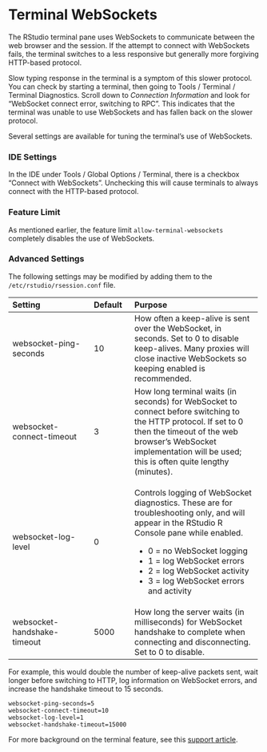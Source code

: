 # Terminal WebSockets

The RStudio terminal pane uses WebSockets to communicate between the web browser and the session. If the attempt to connect with WebSockets fails, the terminal switches to a less responsive but generally more forgiving HTTP-based protocol.

Slow typing response in the terminal is a symptom of this slower protocol. You can check by starting a terminal, then going to Tools / Terminal / Terminal Diagnostics. Scroll down to *Connection Information* and look for "WebSocket connect error, switching to RPC". This indicates that the terminal was unable to use WebSockets and has fallen back on the slower protocol.

Several settings are available for tuning the terminal's use of WebSockets.

### IDE Settings

In the IDE under Tools / Global Options / Terminal, there is a checkbox "Connect with WebSockets". Unchecking this will cause terminals to always connect with the HTTP-based protocol.

### Feature Limit {.pro-header}

As mentioned earlier, the feature limit `allow-terminal-websockets` completely disables the use of WebSockets.

### Advanced Settings

The following settings may be modified by adding them to the `/etc/rstudio/rsession.conf` file.

+-----------------------------+--------------+---------------------------------------------+
| Setting                     | Default      | Purpose                                     |
+:============================+:=============+:============================================+
| websocket-ping-seconds      | 10           | How often a keep-alive is sent over         |
|                             |              | the WebSocket, in seconds. Set to 0         |
|                             |              | to disable keep-alives. Many proxies        |
|                             |              | will close inactive WebSockets so keeping   |
|                             |              | enabled is recommended.                     |
+-----------------------------+--------------+---------------------------------------------+
| websocket-connect-timeout   | 3            | How long terminal waits (in seconds)        |
|                             |              | for WebSocket to connect before             |
|                             |              | switching to the HTTP protocol. If set to   |
|                             |              | 0 then the timeout of the web browser's     |
|                             |              | WebSocket implementation will be used;      |
|                             |              | this is often quite lengthy (minutes).      |
+-----------------------------+--------------+---------------------------------------------+
| websocket-log-level         | 0            | Controls logging of WebSocket diagnostics.  |
|                             |              | These are for troubleshooting only, and     |
|                             |              | will appear in the RStudio R Console pane   |
|                             |              | while enabled.                              |
|                             |              |                                             |
|                             |              | - 0 = no WebSocket logging                  |
|                             |              | - 1 = log WebSocket errors                  |
|                             |              | - 2 = log WebSocket activity                |
|                             |              | - 3 = log WebSocket errors and activity     |
+-----------------------------+--------------+---------------------------------------------+
| websocket-handshake-timeout | 5000         | How long the server waits (in milliseconds) |
|                             |              | for WebSocket handshake to complete when    |
|                             |              | connecting and disconnecting. Set to 0 to   |
|                             |              | disable.                                    |
+-----------------------------+--------------+---------------------------------------------+

For example, this would double the number of keep-alive packets sent, wait longer before switching to HTTP, log information on WebSocket errors, and increase the handshake timeout to 15 seconds.

```
websocket-ping-seconds=5
websocket-connect-timeout=10
websocket-log-level=1
websocket-handshake-timeout=15000
```

For more background on the terminal feature, see this [support article](https://support.rstudio.com/hc/en-us/articles/115010737148-Using-the-RStudio-Terminal).

